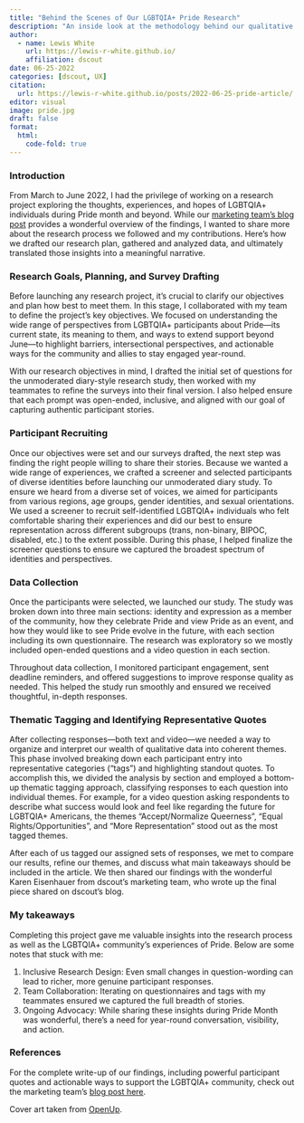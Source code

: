 ```yaml
---
title: "Behind the Scenes of Our LGBTQIA+ Pride Research"
description: "An inside look at the methodology behind our qualitative research on LGBTQIA+ experiences with Pride—covering survey design, participant recruiting, thematic analysis, and key takeaways."
author: 
  - name: Lewis White
    url: https://lewis-r-white.github.io/
    affiliation: dscout
date: 06-25-2022
categories: [dscout, UX]
citation:
  url: https://lewis-r-white.github.io/posts/2022-06-25-pride-article/
editor: visual
image: pride.jpg
draft: false 
format:
  html:
    code-fold: true
---
```


### Introduction

From March to June 2022, I had the privilege of working on a research project exploring the thoughts, experiences, and hopes of LGBTQIA+ individuals during Pride month and beyond. While our [marketing team’s blog post](https://dscout.com/people-nerds/pride-insights-lgbtqia-community) provides a wonderful overview of the findings, I wanted to share more about the research process we followed and my contributions. Here’s how we drafted our research plan, gathered and analyzed data, and ultimately translated those insights into a meaningful narrative.

### Research Goals, Planning, and Survey Drafting

Before launching any research project, it’s crucial to clarify our objectives and plan how best to meet them. In this stage, I collaborated with my team to define the project’s key objectives. We focused on understanding the wide range of perspectives from LGBTQIA+ participants about Pride—its current state, its meaning to them, and ways to extend support beyond June—to highlight barriers, intersectional perspectives, and actionable ways for the community and allies to stay engaged year-round.

With our research objectives in mind, I drafted the initial set of questions for the unmoderated diary-style research study, then worked with my teammates to refine the surveys into their final version. I also helped ensure that each prompt was open-ended, inclusive, and aligned with our goal of capturing authentic participant stories.

### Participant Recruiting

Once our objectives were set and our surveys drafted, the next step was finding the right people willing to share their stories. Because we wanted a wide range of experiences, we crafted a screener and selected participants of diverse identities before launching our unmoderated diary study. To ensure we heard from a diverse set of voices, we aimed for participants from various regions, age groups, gender identities, and sexual orientations. We used a screener to recruit self-identified LGBTQIA+ individuals who felt comfortable sharing their experiences and did our best to ensure representation across different subgroups (trans, non-binary, BIPOC, disabled, etc.) to the extent possible. During this phase, I helped finalize the screener questions to ensure we captured the broadest spectrum of identities and perspectives.

### Data Collection

Once the participants were selected, we launched our study. The study was broken down into three main sections: identity and expression as a member of the community, how they celebrate Pride and view Pride as an event, and how they would like to see Pride evolve in the future, with each section including its own questionnaire. The research was exploratory so we mostly included open-ended questions and a video question in each section.

Throughout data collection, I monitored participant engagement, sent deadline reminders, and offered suggestions to improve response quality as needed. This helped the study run smoothly and ensured we received thoughtful, in-depth responses.

### Thematic Tagging and Identifying Representative Quotes

After collecting responses—both text and video—we needed a way to organize and interpret our wealth of qualitative data into coherent themes. This phase involved breaking down each participant entry into representative categories (“tags”) and highlighting standout quotes. To accomplish this, we divided the analysis by section and employed a bottom-up thematic tagging approach, classifying responses to each question into individual themes. For example, for a video question asking respondents to describe what success would look and feel like regarding the future for LGBTQIA+ Americans, the themes “Accept/Normalize Queerness”, “Equal Rights/Opportunities”, and “More Representation” stood out as the most tagged themes.

After each of us tagged our assigned sets of responses, we met to compare our results, refine our themes, and discuss what main takeaways should be included in the article. We then shared our findings with the wonderful Karen Eisenhauer from dscout’s marketing team, who wrote up the final piece shared on dscout’s blog.

### My takeaways

Completing this project gave me valuable insights into the research process as well as the LGBTQIA+ community’s experiences of Pride. Below are some notes that stuck with me:

1.  Inclusive Research Design: Even small changes in question-wording can lead to richer, more genuine participant responses.
2.  Team Collaboration: Iterating on questionnaires and tags with my teammates ensured we captured the full breadth of stories.
3.  Ongoing Advocacy: While sharing these insights during Pride Month was wonderful, there’s a need for year-round conversation, visibility, and action.

### References

For the complete write-up of our findings, including powerful participant quotes and actionable ways to support the LGBTQIA+ community, check out the marketing team’s [blog post here](https://dscout.com/people-nerds/pride-insights-lgbtqia-community).

Cover art taken from [OpenUp](https://openup.com/self-guided-care/blog/celebrating-pride-and-mental-well-being/).
